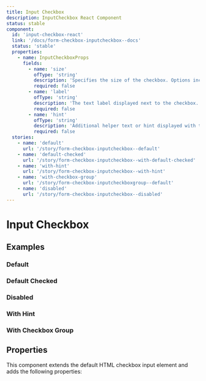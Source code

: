```yaml
---
title: Input Checkbox
description: InputCheckbox React Component
status: stable
component:
  id: 'input-checkbox-react'
  link: '/docs/form-checkbox-inputcheckbox--docs'
  status: 'stable'
  properties:
    - name: InputCheckboxProps
      fields:
        - name: 'size'
          ofType: 'string'
          description: 'Specifies the size of the checkbox. Options include: sm, md, lg.'
          required: false
        - name: 'label'
          ofType: 'string'
          description: 'The text label displayed next to the checkbox.'
          required: false
        - name: 'hint'
          ofType: 'string'
          description: 'Additional helper text or hint displayed with the checkbox.'
          required: false
  stories:
    - name: 'default'
      url: '/story/form-checkbox-inputcheckbox--default'
    - name: 'default-checked'
      url: '/story/form-checkbox-inputcheckbox--with-default-checked'
    - name: 'with-hint'
      url: '/story/form-checkbox-inputcheckbox--with-hint'
    - name: 'with-checkbox-group'
      url: '/story/form-checkbox-inputcheckboxgroup--default'
    - name: 'disabled'
      url: '/story/form-checkbox-inputcheckbox--disabled'
---
```


# Input Checkbox

<Section current="react">

<ComponentPreview>
  <InputCheckbox label="Checkbox" value="value-1" />
</ComponentPreview>

## Examples

### Default

<StorybookFrame
  heightClassName="h-max"
  componentId="input-checkbox-react"
  story="default"
/>

### Default Checked

<StorybookFrame
  heightClassName="h-max"
  componentId="input-checkbox-react"
  story="default-checked"
/>

### Disabled

<StorybookFrame
  heightClassName="h-max"
  componentId="input-checkbox-react"
  story="disabled"
/>

### With Hint

<StorybookFrame
  heightClassName="h-max"
  componentId="input-checkbox-html"
  story="with-label-and-hint"
/>

### With Checkbox Group

<StorybookFrame
  heightClassName="h-52"
  componentId="input-checkbox-react"
  story="with-checkbox-group"
/>

## Properties

This component extends the default HTML checkbox input element and adds the following properties:

<ComponentPropertiesTable componentId="input-checkbox-react" />

</Section>
